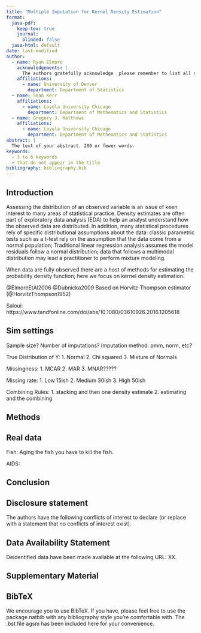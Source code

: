 ```yaml
---
title: "Multiple Imputation for Kernel Density Estimation"
format:
  jasa-pdf:
    keep-tex: true  
    journal:
      blinded: false
  jasa-html: default
date: last-modified
author:
  - name: Ryan Elmore
    acknowledgements: | 
      The authors gratefully acknowledge _please remember to list all relevant funding sources in the non-anonymized (unblinded) version_.
    affiliations:
      - name: University of Denver
        department: Department of Statistics
  - name: Sean Kerr
    affiliations:
      - name: Loyola University Chicago
        department: Department of Mathematics and Statistics
  - name: Gregory J. Matthews
    affiliations:
      - name: Loyola University Chicago
        department: Department of Mathematics and Statistics
abstract: |
  The text of your abstract. 200 or fewer words.
keywords:
  - 3 to 6 keywords
  - that do not appear in the title
bibliography: bibliography.bib  
---
```


<!-- Note: Possible journals to submit to: CSDA  -->


## Introduction {#sec-intro}

Assessing the distribution of an observed variable is an issue of keen interest to many areas of statistical practice. Density estimates are often part of exploratory data analysis (EDA) to help an analyst understand how the observed data are distributed. In addition, many statistical procedures rely of specific distributional assumptions about the data: classic parametric tests such as a t-test rely on the assumption that the data come from a normal population; Traditional linear regression analysis assumes the model residuals follow a normal distribution; data that follows a multimodal distribution may lead a practitioner to perform mixture modeling.

When data are fully observed there are a host of methods for estimating the probability density function; here we focus on kernel density estimation.

<!-- Note to self: What about qq plots in the presence of missing data.  You can use density estimation as a regression diagnostic.  What about other regression diagnostics like a qq plot?  -->

@ElmoreEtAl2006 @Dubnicka2009 Based on Horvitz-Thompson estimator (@HorvitzThompson1952)

Saloui: https://www.tandfonline.com/doi/abs/10.1080/03610926.2016.1205618

## Sim settings {#sec-sim}

Sample size?
Number of imputations?
Imputation method: pmm, norm, etc?

True Distribution of Y: 
1. Normal
2. Chi squared
3. Mixture of Normals

Missingness: 
1. MCAR
2. MAR
3. MNAR?????

Missing rate: 
1. Low 15ish
2. Medium 30ish
3. High 50ish

Combining Rules: 
1. stacking and then one density estimate
2. estimating and the combining 











## Methods {#sec-meth}

## Real data
Fish: 
Aging the fish you have to kill the fish. 


AIDS: 

## Conclusion {#sec-conc}

## Disclosure statement

The authors have the following conflicts of interest to declare (or replace with a statement that no conflicts of interest exist).

## Data Availability Statement

Deidentified data have been made available at the following URL: XX.

## Supplementary Material {.supplementary}

## BibTeX

We encourage you to use BibTeX. If you have, please feel free to use the package natbib with any bibliography style you're comfortable with. The .bst file agsm has been included here for your convenience.
